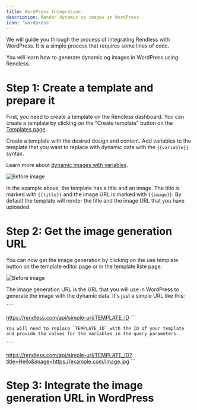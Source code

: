 ```yaml
---
title: WordPress Integration
description: Render dynamic og images in WordPress
icon: 'wordpress'
---
```


We will guide you through the process of integrating Rendless with WordPress.
It is a simple process that requires some lines of code.

You will learn how to generate dynamic og images in WordPress using Rendless.

# Step 1: Create a template and prepare it

First, you need to create a template on the Rendless dashboard. 
You can create a template by clicking on the "Create template" button on the [Templates page](https://rendless.com/templates).

Create a template with the desired design and content. Add variables to the template that you want to replace with dynamic data with the `{{variable}}` syntax.

Learn more about [dynamic images with variables](/essentials/variables).

<Frame
  caption="Template example, dynamic variables are marked with {{}}"
>
  <img src="/images/wordpress-tuto-1.png" alt="Before image" className="rounded-xl" />
</Frame>

In the example above, the template has a title and an image. The title is marked with `{{title}}` and the image URL is marked with `{{image}}`. By default the template will render the title and the image URL that you have uploaded.

# Step 2: Get the image generation URL

You can now get the image generation by clicking on the use template button on the template editor page or in the template liste page.

<Frame
  caption="Example of the image generation URL"
>
  <img src="/images/wordpress-tuto-2.png" alt="Before image" className="rounded-xl" />
</Frame>

The image generation URL is the URL that you will use in WordPress to generate the image with the dynamic data.
It's just a simple URL like this:
    
    ```
https://rendless.com/api/simple-url/TEMPLATE_ID
    ```

    You will need to replace `TEMPLATE_ID` with the ID of your template and provide the values for the variables in the query parameters.

    ```
https://rendless.com/api/simple-url/TEMPLATE_ID?title=Hello&image=https://example.com/image.jpg
    ```

# Step 3: Integrate the image generation URL in WordPress